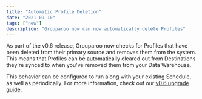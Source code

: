 ```yaml
---
title: "Automatic Profile Deletion"
date: "2021-09-10"
tags: ["new"]
description: "Grouparoo now can now automatically delete Profiles"
---
```


As part of the v0.6 release, Grouparoo now checks for Profiles that have been deleted from their primary source and removes them from the system. This means that Profiles can be automatically cleared out from Destinations they're synced to when you've removed them from your Data Warehouse.

This behavior can be configured to run along with your existing Schedule, as well as periodically. For more information, check out our [v0.6 upgrade guide](https://www.grouparoo.com/docs/support/upgrading-grouparoo/v05-v06#automatically-deleting-profiles).
